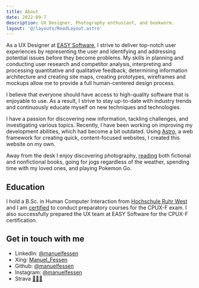 ```yaml
---
title: About
date: 2022-09-7
description: UX Designer, Photography enthusiast, and bookworm.
layout: '@/layouts/ReadLayout.astro'
---
```


As a UX Designer at <a class="" href="https://www.easy-software.com" target="_blank">EASY Software</a>, I strive to deliver top-notch user experiences by representing the user and identifying and addressing potential issues before they become problems. My skills in planning and conducting user research and competitor analysis, interpreting and processing quantitative and qualitative feedback, determining information architecture and creating site maps, creating prototypes, wireframes and mockups allow me to provide a full human-centered design process. 

I believe that everyone should have access to high-quality software that is enjoyable to use. As a result, I strive to stay up-to-date with industry trends and continuously educate myself on new techniques and technologies.

I have a passion for discovering new information, tackling challenges, and investigating various topics. Recently, I have been working on improving my development abilities, which had become a bit outdated. Using <a target='_blank' class="" href="https://astro.build/">Astro</a>, a web framework for creating quick, content-focused websites, I created this website on my own. 

Away from the desk I enjoy discovering photography, <a class="" href="/books">reading</a> both fictional and nonfictional books, going for jogs regardless of the weather, spending time with my loved ones, and playing Pokemon Go.

## Education
I hold a B.Sc. in Human Computer Interaction from [Hochschule Ruhr West](https://www.hochschule-ruhr-west.de/studium/studienangebot/bachelor/mensch-technik-interaktion/) and I am [certified](https://www.certible.com/de/verify/?id=66aa8aea3d6c93d6be72fb65630a164c) to conduct preparatory courses for the CPUX-F exam. I also successfully prepared the UX team at EASY Software for the CPUX-F certification.

## Get in touch with me
- LinkedIn: <a target='_blank' href="https://www.linkedin.com/in/manuelfessen/">@manuelfessen</a>
- Xing: <a target='_blank' href="https://www.xing.com/profile/Manuel_Fessen">Manuel_Fessen</a>
- Github: <a target='_blank' href="https://www.github.com/manuelfessen/">@manuelfessen</a>
- Instagram: <a target='_blank' href="https://instagram.com/manuelfessen">@manuelfessen</a>
- Strava <a target='_blank' href="https://www.strava.com/athletes/31601783">🏃🏻‍♂️</a>